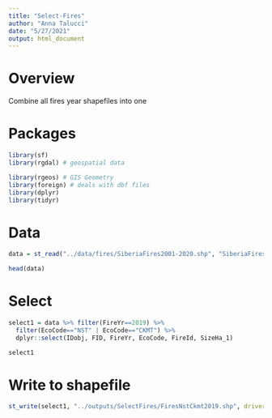 ```yaml
---
title: "Select-Fires"
author: "Anna Talucci"
date: "5/27/2021"
output: html_document
---
```



# Overview

Combine all fires year shapefiles into one

# Packages

```r

library(sf)
library(rgdal) # geospatial data

library(rgeos) # GIS Geometry
library(foreign) # deals with dbf files
library(dplyr)
library(tidyr)

```


# Data

```r
data = st_read("../data/fires/SiberiaFires2001-2020.shp", "SiberiaFires2001-2020") 
```

```r
head(data)
```
# Select

```r
select1 = data %>% filter(FireYr==2019) %>%
  filter(EcoCode=="NST" | EcoCode=="CKMT") %>%
  dplyr::select(IDobj, FID, FireYr, EcoCode, FireId, SizeHa_1)

select1
```


# Write to shapefile
```r
st_write(select1, "../outputs/SelectFires/FiresNstCkmt2019.shp", driver="ESRI Shapefile") 
```

